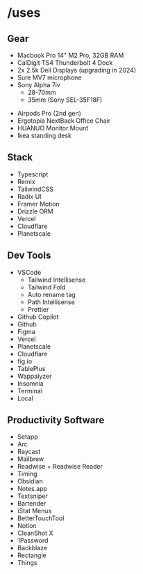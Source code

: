 
<Layout title="Things I use">

# /uses

## Gear

- Macbook Pro 14" M2 Pro, 32GB RAM
- CalDigit TS4 Thunderbolt 4 Dock
- 2x 2.5k Dell Displays (upgrading in 2024)
- Sure MV7 microphone
- Sony Alpha 7iv
  - 28-70mm
  - 35mm (Sony SEL-35F18F)

* Airpods Pro (2nd gen)
* Ergotopia NextBack Office Chair
* HUANUO Monitor Mount
* Ikea standing desk

## Stack

- Typescript
- Remix
- TailwindCSS
- Radix UI
- Framer Motion
- Drizzle ORM
- Vercel
- Cloudflare
- Planetscale

## Dev Tools

- VSCode
  - Tailwind Intellisense
  - Tailwind Fold
  - Auto rename tag
  - Path Intellisense
  - Prettier
- Github Copilot
- Github
- Figma
- Vercel
- Planetscale
- Cloudflare
- fig.io
- TablePlus
- Wappalyzer
- Insomnia
- Terminal
- Local

## Productivity Software

- Setapp
- Arc
- Raycast
- Mailbrew
- Readwise + Readwise Reader
- Timing
- Obsidian
- Notes.app
- Textsniper
- Bartender
- iStat Menus
- BetterTouchTool
- Notion
- CleanShot X
- 1Password
- Backblaze
- Rectangle
- Things

</Layout>
